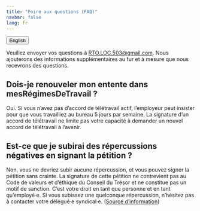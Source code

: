 ```yaml
---
title: "Foire aux questions (FAQ)"
navbar: false
lang: fr
---
```


<link rel="stylesheet" href=https://cdnjs.cloudflare.com/ajax/libs/font-awesome/4.7.0/css/font-awesome.min.css><button onclick="window.location = location.href.replace('fr','en');" class="btn"><i class="fa fa-language"></i> English</button>

Veuillez envoyer vos questions à [RTO.LOC.503@gmail.com](mailto:RTO.LOC.503@gmail.com). Nous ajouterons des informations supplémentaires au fur et à mesure que nous recevrons des questions.

## Dois-je renouveler mon entente dans mesRégimesDeTravail ?

Oui. Si vous n'avez pas d'accord de télétravail actif, l'employeur peut insister pour que vous travailliez au bureau 5 jours par semaine. La signature d'un accord de télétravail ne limite pas votre capacité à demander un nouvel accord de télétravail à l'avenir.

## Est-ce que je subirai des répercussions négatives en signant la pétition ?

Non, vous ne devriez subir aucune répercussion, et vous pouvez signer la pétition sans crainte. La signature de cette pétition ne contrevient pas au Code de valeurs et d’éthique du Conseil du Trésor et ne constitue pas un motif de sanction. C’est votre droit en tant que personne et en tant qu’employé·e. Si vous subissez une quelconque répercussion, n’hésitez pas à contacter votre délégué·e syndical·e. ([Source d'information](https://pipsc.ca/fr/nouvelles-et-enjeux/retour-sur-le-lieu-de-travail/faq-retour-sur-le-lieu-de-travail))